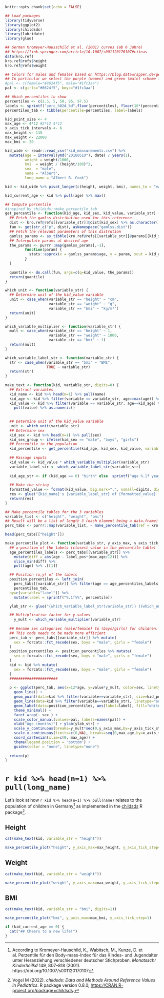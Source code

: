 <!--
---
title: "Birth statistics"
author: ""
date: '`r Sys.Date()`'
output:
  html_document: default
  pdf_document: default
editor_options:
 chunk_output_type: console
---
-->
<!-- 
Remove above comment to make this into an Rmd file. This was commented in order
     for Jekyll not to accidently process the page when creating the blog
-->


```r
knitr::opts_chunk$set(echo = FALSE)
```

```r
## Load packages
library(tidyverse)
library(ggplot2)
library(childsds)
library(lubridate)
library(glue)

## German Kromeyer-Hausschild et al. (2001) curves (ab 0 Jahre)
## https://link.springer.com/article/10.1007/s001120170107#citeas
data(kro.ref)
kro.ref@refs$height
kro.ref@refs$weight
```

```r
## Colors for males and females based on https://blog.datawrapper.de/gendercolor/
## In particular we select the purple (women) and green (male) scheme from the Telegraph
#pal <- c(female="#8624f5", male="#1fc3aa")
pal <- c(girls="#8624f5", boys="#1fc3aa")

## Which percentiles to show
percentiles <- c(2.5, 5, 50, 95, 97.5)  
labels <- sprintf("perc_%02d_%d",floor(percentiles), floor(10*(percentiles - floor(percentiles))))
percentiles_tab <- tibble(percentile=percentiles, label=labels)

kid_point_size <- 4
max_age <- 4*12 #2*12 4*12
x_axis_tick_intervals <- 6
max_height <- 115
max_weight <- 22000
max_bmi <- 20
```

```r
kid_wide <- readr::read_csv("kid_measurements.csv") %>% 
  mutate(age = interval(ymd("20180610"), date) / years(1),
         weight = weight/1000,
         bmi  = weight / (height/100)^2,
         sex  = "male",
         name = "Albert",
         long_name = "Albert B. Cook")

kid <- kid_wide %>% pivot_longer(c(height, weight, bmi), names_to = "variable")

kid_current_age <- kid %>% pull(age) %>% max()
```

```r
## Compute percentile
#inspired by childsds::make_percentile_tab
get_percentile <- function(kid_age, kid_sex, kid_value, variable_str) {
  ## Fetch the gamlss distribution used for this reference
  dist <- kro.ref@refs[[variable_str]]@dist[kid_sex] %>% as.character()
  fun <- get(str_c("p", dist), asNamespace("gamlss.dist"))
  ## Fetch the relevant parameters of this distrution
  gamlss_params <- as_tibble(kro.ref@refs[[variable_str]]@params[[kid_sex]])
  ## Interpolate params at desired age
  the_params <- purrr::map(gamlss_params[,-1], 
         function(param) {
           stats::approx(x = gamlss_params$age, y = param, xout = kid_age, rule = 1)$y
         }
  )
        
  quantile <- do.call(fun, args=c(q=kid_value, the_params))
  return(quantile)
}

which_unit <- function(variable_str) {
  ## Determine unit of the kid_value variable
  unit <- case_when(variable_str == "height" ~ "cm",
                    variable_str == "weight" ~ "g",
                    variable_str == "bmi" ~ "kg/m²")
  return(unit)
}

which_variable_multiplier <- function(variable_str) {
  mult <- case_when(variable_str == "height" ~ 1,
                    variable_str == "weight" ~ 1000,
                    variable_str == "bmi" ~ 1)
  return(mult)
}

which_variable_label_str <- function(variable_str) {
  str <- case_when(variable_str == "bmi" ~ "BMI",
                   TRUE ~ variable_str)
  return(str)
}
 
make_text <- function(kid, variable_str, digits=0) {
  ## Extract variables
  kid_name <- kid %>% head(n=1) %>% pull(name)
  kid_age <- kid %>% filter(variable == variable_str, age==max(age)) %>% pull(age)
  kid_value <- kid %>% filter(variable == variable_str, age==kid_age) %>%
    pull(value) %>% as.numeric()
  
  
  ## Determine unit of the kid_value variable
  unit <- which_unit(variable_str)
  ## Determine sex
  kid_sex <- kid %>% head(n=1) %>% pull(sex)
  kid_sex_group <- ifelse(kid_sex == "male", "boys", "girls")
  ## Percentile in the population
  kid_percentile <- get_percentile(kid_age, kid_sex, kid_value, variable=variable_str)
  
  ## Massage inputs
  kid_value <- kid_value * which_variable_multiplier(variable_str)
  variable_label_str <- which_variable_label_str(variable_str)
  
  kid_age_str <- if (kid_age == 0) "birth" else  sprintf("age %.1f years", kid_age)
  
  ## Make the string
  formatted_value <- format(kid_value, big.mark=",", nsmall=digits, digits=max(digits,1))
  res <- glue("{kid_name}'s {variable_label_str} of {formatted_value} {unit} at {kid_age_str} corresponds to the {format(kid_percentile*100, nsmall=1,digits=1)}% quantile among {kid_sex_group} in Germany of that age.")
  return(res)
}
```

```r
## Make percentile tables for the 3 variables
variable_list <- c("height", "weight", "bmi")
## Result will be a list of length 3 (each element being a data.frame)
perc_tabs <- purrr::map(variable_list, ~ make_percentile_tab(ref = kro.ref, item=.x, age=seq(0, max_age/12, length=100), digits=2, perc=percentiles, stack=TRUE)) %>% setNames(variable_list)

head(perc_tabs[["height"]])
```

```r
make_percentile_plot <- function(variable_str, y_axis_max, y_axis_tick_step, label_pos=11/12) {
  ## x-position of the labels (closest value in the percentile table)
  age_percentiles_labels <- perc_tabs[[variable_str]] %>% 
    mutate(diff = abs(age - label_pos*(max_age/12))) %>% 
    slice_min(diff) %>% 
    pull(age) %>% .[[1]]

  ## Position (x,y) of the labels
  position_percentiles <- left_join(
    perc_tabs[[variable_str]] %>% filter(age == age_percentiles_labels),
    percentiles_tab, 
  by=c(variable="label")) %>% 
    mutate(label = sprintf("%.1f%%", percentile)) 

  ylab_str <- glue("{which_variable_label_str(variable_str)} ({which_unit(variable_str)})")

  ## Multiplicative factor for y-values
    y_mult <- which_variable_multiplier(variable_str)
    
  ## Rename sex categories (male/female) to (boys/girls) for children. 
  ## This code needs to be made more efficient
  perc_tab <- perc_tabs[[variable_str]] %>% mutate(
    sex = forcats::fct_recode(sex, boys = "male", girls = "female")
  )
  position_percentiles <- position_percentiles %>% mutate(
    sex = forcats::fct_recode(sex, boys = "male", girls = "female")
  )
  kid <- kid %>% mutate(
    sex = forcats::fct_recode(sex, boys = "male", girls = "female")
  )
  ######################
  
  p <- ggplot(perc_tab, aes(x=12*age, y=value*y_mult, color=sex, linetype=variable)) +
    geom_line() +
    geom_point(data=kid %>% filter(variable==variable_str), size=kid_point_size) +
    geom_line(data=kid %>% filter(variable==variable_str), linetype="solid", size=1) +
    geom_label(data=position_percentiles, aes(label=label), fill="white",hjust="left", size=1.5, label.padding = unit(0.15, "lines")) + 
    theme_minimal() +
    facet_wrap(~ sex ) +
    scale_color_manual(values=pal, labels=names(pal)) +
    xlab("Age (months)") + ylab(ylab_str) +
    scale_y_continuous(breaks=y_mult*seq(0,y_axis_max,by=y_axis_tick_step)) +
    scale_x_continuous(limits=c(0,NA), breaks=seq(0,max_age,by=x_axis_tick_intervals)) +
    coord_cartesian(xlim=c(0, max_age)) +
    theme(legend.position = 'bottom') +
    guides(color = "none", linetype="none")
  
  return(p)
}
```

# `r kid %>% head(n=1) %>% pull(long_name)`

Let's look at how `r kid %>% head(n=1) %>% pull(name)` relates to the population of children in Germany[^1] as implemented in the [childsds](https://cran.r-project.org/web/packages/childsds/index.html) R package[^2].

## Height

```r
cat(make_text(kid, variable_str = "height"))
```

```r
make_percentile_plot("height", y_axis_max=max_height, y_axis_tick_step=10)
```


## Weight

```r
cat(make_text(kid, variable_str = "weight"))
```

```r
make_percentile_plot("weight", y_axis_max=max_weight, y_axis_tick_step=2)
```

## BMI

```r
cat(make_text(kid, variable_str = "bmi", digits=1))
```

```r
make_percentile_plot("bmi", y_axis_max=max_bmi, y_axis_tick_step=1)
```

```r
if (kid_current_age == 0) {
  cat("## Cheers to a new life!")
}
```

 


[^1]: According to Kromeyer-Hauschild, K., Wabitsch, M., Kunze, D. et al. Perzentile für den Body-mass-Index für das Kindes- und Jugendalter unter Heranziehung verschiedener deutscher Stichproben. *Monatsschr Kinderheilkd* 149, 807–818 (2001). https://doi.org/10.1007/s001120170107

[^2]: Vogel M (2022). _childsds: Data and Methods Around Reference Values in Pediatrics_. R package version 0.8.0,
<https://CRAN.R-project.org/package=childsds>.
